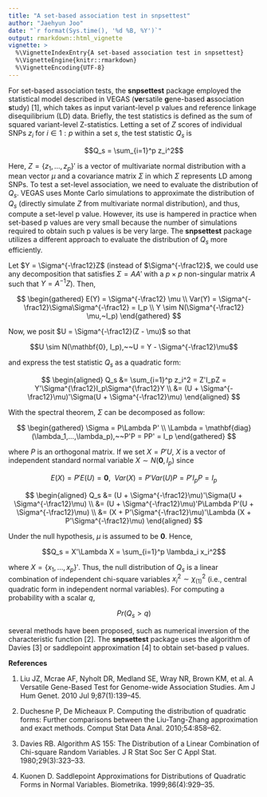 ```yaml
---
title: "A set-based association test in snpsettest"
author: "Jaehyun Joo"
date: "`r format(Sys.time(), '%d %B, %Y')`"
output: rmarkdown::html_vignette
vignette: >
  %\VignetteIndexEntry{A set-based association test in snpsettest}
  %\VignetteEngine{knitr::rmarkdown}
  %\VignetteEncoding{UTF-8}
---
```


For set-based association tests, the **snpsettest** package employed the
statistical model described in VEGAS (**ve**rsatile **g**ene-based
**a**ssociation **s**tudy) [1], which takes as input variant-level p values and
reference linkage disequilibrium (LD) data. Briefly, the test statistics is
defined as the sum of squared variant-level Z-statistics. Letting a set of $Z$
scores of individual SNPs $z_i$ for $i \in 1:p$ within a set $s$, the test
statistic $Q_s$ is

$$Q_s = \sum_{i=1}^p z_i^2$$

Here, $Z = \{z_1,...,z_p\}'$ is a vector of multivariate normal distribution
with a mean vector $\mu$ and a covariance matrix $\Sigma$ in which $\Sigma$
represents LD among SNPs. To test a set-level association, we need to evaluate
the distribution of $Q_s$. VEGAS uses Monte Carlo simulations to approximate the
distribution of $Q_s$ (directly simulate $Z$ from multivariate normal
distribution), and thus, compute a set-level p value. However, its use is
hampered in practice when set-based p values are very small because the number
of simulations required to obtain such p values is be very large. The
**snpsettest** package utilizes a different approach to evaluate the
distribution of $Q_s$ more efficiently.

Let $Y
= \Sigma^{-\frac12}Z$ (instead of $\Sigma^{-\frac12}$, we could use any
decomposition that satisfies $\Sigma = AA'$ with a $p \times p$ non-singular
matrix $A$ such that $Y = A^{-1}Z$). Then,

$$
\begin{gathered}
E(Y) = \Sigma^{-\frac12} \mu \\
Var(Y) = \Sigma^{-\frac12}\Sigma\Sigma^{-\frac12} = I_p \\
Y \sim N(\Sigma^{-\frac12} \mu,~I_p)
\end{gathered}
$$

Now, we posit $U = \Sigma^{-\frac12}(Z - \mu)$ so that

$$U \sim N(\mathbf{0}, I_p),~~U = Y - \Sigma^{-\frac12}\mu$$

and express the test statistic $Q_s$ as a quadratic form:

$$
\begin{aligned}
  Q_s &= \sum_{i=1}^p z_i^2 = Z'I_pZ = Y'\Sigma^{\frac12}I_p\Sigma^{\frac12}Y \\
      &= (U + \Sigma^{-\frac12}\mu)'\Sigma(U + \Sigma^{-\frac12}\mu)
\end{aligned}
$$

With the spectral theorem, $\Sigma$ can be decomposed as follow:

$$
\begin{gathered}
\Sigma = P\Lambda P' \\ \Lambda = \mathbf{diag}(\lambda_1,...,\lambda_p),~~P'P
= PP' = I_p
\end{gathered}
$$

where $P$ is an orthogonal matrix. If we set $X = P'U$, $X$ is a vector of
independent standard normal variable $X \sim N(\mathbf{0}, I_p)$ since

$$E(X) = P'E(U) = \mathbf{0},~~Var(X) = P'Var(U)P = P'I_pP = I_p$$

$$
\begin{aligned}
  Q_s &= (U + \Sigma^{-\frac12}\mu)'\Sigma(U + \Sigma^{-\frac12}\mu) \\
  &= (U + \Sigma^{-\frac12}\mu)'P\Lambda P'(U + \Sigma^{-\frac12}\mu) \\
  &= (X + P'\Sigma^{-\frac12}\mu)'\Lambda (X + P'\Sigma^{-\frac12}\mu)
\end{aligned}
$$

Under the null hypothesis, $\mu$ is assumed to be $\mathbf{0}$. Hence,

$$Q_s = X'\Lambda X = \sum_{i=1}^p \lambda_i x_i^2$$

where $X = \{x_1,...,x_p\}'$. Thus, the null distribution of $Q_s$ is a linear
combination of independent chi-square variables $x_i^2 \sim \chi_{(1)}^2$ (i.e.,
central quadratic form in independent normal variables). For computing a
probability with a scalar $q$,

$$Pr(Q_s > q)$$

several methods have been proposed, such as numerical inversion of the
characteristic function [2]. The **snpsettest** package uses the algorithm of
Davies [3] or saddlepoint approximation [4] to obtain set-based p values.


**References**

1. Liu JZ, Mcrae AF, Nyholt DR, Medland SE, Wray NR, Brown KM, et al. A
Versatile Gene-Based Test for Genome-wide Association Studies. Am J Hum Genet.
2010 Jul 9;87(1):139–45.

2. Duchesne P, De Micheaux P. Computing the distribution of quadratic forms:
Further comparisons between the Liu-Tang-Zhang approximation and exact methods.
Comput Stat Data Anal. 2010;54:858–62.

3. Davies RB. Algorithm AS 155: The Distribution of a Linear Combination of
Chi-square Random Variables. J R Stat Soc Ser C Appl Stat. 1980;29(3):323–33.

4. Kuonen D. Saddlepoint Approximations for Distributions of Quadratic Forms in
Normal Variables. Biometrika. 1999;86(4):929–35.
